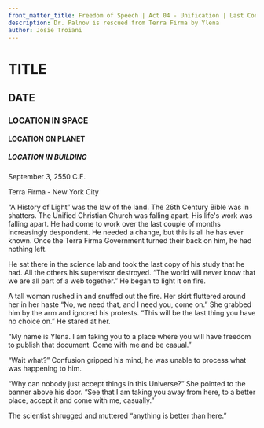 ```yaml
---
front_matter_title: Freedom of Speech | Act 04 - Unification | Last Contact
description: Dr. Palnov is rescued from Terra Firma by Ylena
author: Josie Troiani
---
```

# TITLE

## DATE

### LOCATION IN SPACE

#### LOCATION ON PLANET

##### LOCATION IN BUILDING

September 3, 2550 C.E.

Terra Firma - New York City

“A History of Light” was the law of the land. The 26th Century Bible was in shatters. The Unified Christian Church was falling apart. His life's work was falling apart. He had come to work over the last couple of months increasingly despondent. He needed a change, but this is all he has ever known. Once the Terra Firma Government turned their back on him, he had nothing left.

He sat there in the science lab and took the last copy of his study that he had. All the others his supervisor destroyed. “The world will never know that we are all part of a web together.” He began to light it on fire.

A tall woman rushed in and snuffed out the fire. Her skirt fluttered around her in her haste “No, we need that, and I need you, come on.” She grabbed him by the arm and ignored his protests. “This will be the last thing you have no choice on.” He stared at her.

“My name is Ylena. I am taking you to a place where you will have freedom to publish that document. Come with me and be casual.”

“Wait what?” Confusion gripped his mind, he was unable to process what was happening to him.

“Why can nobody just accept things in this Universe?” She pointed to the banner above his door. “See that I am taking you away from here, to a better place, accept it and come with me, casually.”

The scientist shrugged and muttered “anything is better than here.”
